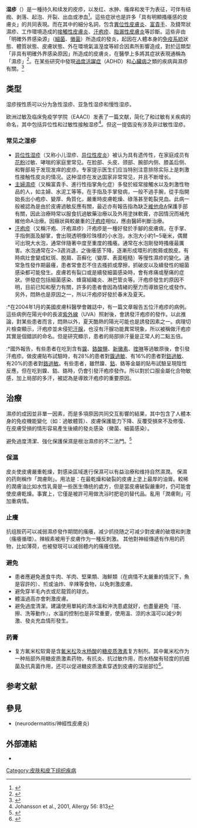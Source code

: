 {{NoteTA
|1=疱
}}
{{Expert needed|subject=皮膚科}}
{{medical}}
{{Infobox medical condition (new)
| name            = '''湿疹'''<br>Dermatitis
| synonyms        = Eczema
| image           = dermatitis.jpg
| caption         = 湿疹临床表现为红斑、硬肿（水肿）／丘疹、表皮剥脱和苔藓化四类<ref name="zhao"/>。
| field           = [[皮肤病学|皮肤病学]] 
| symptoms        = [[Itch|Itch]]iness, [[erythema|red skin]], rash<ref name=Ned2012>{{cite book|last1=Nedorost|first1=Susan T.|title=Generalized Dermatitis in Clinical Practice|publisher=Springer Science & Business Media|isbn=9781447128977|pages=1–3, 9, 13–14|url=https://books.google.ca/books?id=egXPtnc4lssC&lpg=PP1&pg=PA1|date=2012|access-date=2016-07-29|language=en|url-status=live|archive-url=https://web.archive.org/web/20160815233710/https://books.google.ca/books?id=egXPtnc4lssC&lpg=PP1&pg=PA1|archive-date=2016-08-15}}</ref>
| complications   = [[Skin_infection|Skin infection]]<ref name=NIH2013>{{cite web|title=Handout on Health: Atopic Dermatitis (A type of eczema)|url=http://www.niams.nih.gov/health_info/Atopic_Dermatitis/default.asp|website=NIAMS|access-date=2016-07-29|date=May 2013|url-status=live|archive-url=https://web.archive.org/web/20150530092344/http://www.niams.nih.gov/Health_Info/Atopic_Dermatitis/default.asp|archive-date=2015-05-30|df=dmy-all}}</ref>
| onset           = Childhood<ref name=Ned2012/><ref name=NIH2013/>
| duration        = 
| causes          = [[Atopic_dermatitis|Atopic dermatitis]], [[allergic_contact_dermatitis|allergic contact dermatitis]], [[irritant_contact_dermatitis|irritant contact dermatitis]], [[stasis_dermatitis|stasis dermatitis]]<ref name=Ned2012/><ref name=NIH2013/>
| risks           = 
| diagnosis       = Based on symptom<ref name=Ned2012/>
| differential    = [[Scabies|Scabies]], [[psoriasis|psoriasis]], [[dermatitis_herpetiformis|dermatitis herpetiformis]], [[lichen_simplex_chronicus|lichen simplex chronicus]]<ref>{{cite book|last1=Ferri|first1=Fred F.|title=Ferri's differential diagnosis : a practical guide to the differential diagnosis of symptoms, signs, and clinical disorders|date=2010|publisher=Elsevier/Mosby|location=Philadelphia, PA|isbn=978-0323076999|page=Chapter D|edition=2nd}}</ref>
| prevention      = 
| treatment       = [[Moisturizers|Moisturizers]], [[steroid|steroid]] creams, [[antihistamine|antihistamine]]s<ref name=NIH2013/><ref name=Mc2012>{{cite journal | vauthors = McAleer MA, Flohr C, Irvine AD | title = Management of difficult and severe eczema in childhood | journal = BMJ | volume = 345 | pages = e4770 | date = July 2012 | pmid = 22826585 | doi = 10.1136/bmj.e4770 | url = http://www.tara.tcd.ie/bitstream/2262/75991/1/PMID%2022826585%20Difficult%20and%20severe%20AD%20in%20childhood.pdf | hdl = 2262/75991 | access-date = 2020-06-15 | archive-date = 2021-02-17 | archive-url = https://web.archive.org/web/20210217144954/http://www.tara.tcd.ie/bitstream/handle/2262/75991/PMID | dead-url = no }}</ref>
| medication      = 
| prognosis       = 
| frequency       = 245 million (2015)<ref name=GBD2015Pre>{{cite journal | vauthors = Vos T, Allen C, Arora M, Barber RM, Bhutta ZA, Brown A, etal | collaboration = GBD 2015 Disease and Injury Incidence and Prevalence Collaborators | title = Global, regional, and national incidence, prevalence, and years lived with disability for 310 diseases and injuries, 1990-2015: a systematic analysis for the Global Burden of Disease Study 2015 | journal = Lancet | volume = 388 | issue = 10053 | pages = 1545–1602 | date = October 2016 | pmid = 27733282 | pmc = 5055577 | doi = 10.1016/S0140-6736(16)31678-6 }}</ref>
| deaths          = 
}}

'''湿疹'''（{{lang-en|eczema}}）是一種持久和续发的皮疹，以发红、水肿、瘙痒和发干为表征，可伴有结痂、剥落、起泡、开裂、出血或渗血<ref name="zhao">{{cite journal|author1=赵辨|title=湿疹面积及严重度指数评分法|journal=中华皮肤科杂志|date=2014年1月|volume=第37卷|issue=第1期|pages=3|url=http://www.cqvip.com/read/read.aspx?id=9792122|accessdate=2016-09-01|archive-date=2016-09-13|archive-url=https://web.archive.org/web/20160913100708/http://www.cqvip.com/read/read.aspx?id=9792122|dead-url=no}}</ref>。這些症狀也是許多「具有明顯搔癢感的皮膚炎」的共同表現。而在其中的細分名詞，包含[[異位性皮膚炎|異位性皮膚炎]]、[[富貴手|富貴手]]、{{le|神經性皮炎|Lichen simplex chronicus}}及錢幣狀濕疹、工作環境造成的[[接觸性皮膚炎|接觸性皮膚炎]]、[[汗疱疹|汗疱疹]]、[[脂漏性皮膚炎|脂漏性皮膚炎]]等診斷。這些非由「明確外界感染源」（[[細菌|細菌]]、[[黴菌|黴菌]]）所造成的發炎，起因在人體本身的[[免疫系統|免疫系統]]狀態、體質狀態、皮膚狀態、外在環境氣溫溼度等綜合因素所影響造成，對於這類型「非具有明確外界感染原因」所造成的皮膚炎，在醫學上多將其症狀表現通稱為「濕疹」<ref>{{Cite web|title=中醫教你認識各種濕疹|url=https://www.decentrossi.com/blog/posts/201804-skinrash-drjg02|accessdate=2019-10-18|work=www.decentrossi.com|language=zh-hant|archive-date=2019-10-14|archive-url=https://web.archive.org/web/20191014042033/https://www.decentrossi.com/blog/posts/201804-skinrash-drjg02|dead-url=no}}</ref>。在某些研究中發現[[過度活躍症|過度活躍症]]（ADHD）和[[心臟病|心臟病]]之類的疾病與濕疹有關。<ref>{{cite web|title=濕疹 - 常見問題|url=https://allergy.ibighealth.com/eczema-faq/|language=zh-hant|work=allergy.ibighealth.com|accessdate=2020-10-08|dead-url=yes|archive-date=2020-11-30|archive-url=https://web.archive.org/web/20201130040037/https://allergy.ibighealth.com/eczema-faq/}}</ref>

== 类型 ==
湿疹按性质可以分为急性湿疹、亚急性湿疹和慢性湿疹。

欧洲过敏及临床免疫学学院（EAACI）发表了一篇文献，简化了和过敏有关疾病的命名，其中包括异位性和过敏性接触湿疹<ref>Johansson et al., 2001, Allergy 56: 813</ref>。但这一提倡没有涉及非过敏性湿疹。

=== 常见之湿疹 ===
*[[異位性皮膚炎|异位性湿疹]]（又称小儿湿疹、[[异位性皮炎|异位性皮炎]]）被认为具有遗传性，在家庭成员有[[花粉|花粉]]过敏、哮喘的家庭里常见。在脸部、头皮、颈部、腕部内侧、膝盖后侧、和臀部易于发现发痒的皮疹。专家提示医生们应当特别注意排除实际上是刺激性接触性皮炎的情况。这种湿疹在发达国家非常常见，并且不断增长。
* [[富貴手|主婦濕疹]]（又稱富貴手、進行性指掌角化症）多發於經常接觸水以及刺激性物品的人，如主婦、水泥工等等。在手指及手掌發病，一般不過手腕，從手指開始長出小疱疹、變厚、角質化，嚴重時皮膚乾燥、碌落甚至乾裂見血。此病一般被認為是由於皮膚過敏反應有關，最近亦有報告指為缺乏[[維他命A|維他命A]]保護手部有關，因此治療時常以服食抗過敏藥治療以及外用塗抹軟膏，亦因情況而補充維他命A治療。因癥狀與較嚴重的[[汗疱疹|汗疱疹]]相似，應由醫師判斷治療。
*[[汗疱疹|汗疱疹]]（又稱汗疱、汗疱濕疹）汗疱疹是一種好發於手腳的皮膚病，在手掌、手指側面及腳掌，會出現透明像珍珠樣的小水泡，水泡大小約1~5毫米，偶爾可出現大水泡，通常伴隨著中度至重度的搔癢。通常在水泡剛發時搔癢最厲害。水泡通常在2~3週消退，之後癢感下降，逐漸形成環形的脫屑或脫皮。有時病灶會變成紅斑、脫屑、苔癬化（變厚、表面粗糙）等慢性濕疹的變化。通常急性發作期最癢，患者常會忍不住去搔抓或摩擦，抓破皮以及續發性的細菌感染都可能發生。皮膚若有裂口或是續發細菌感染時，會有疼痛或壓痛的症狀。併發症包括細菌感染、蜂窩組織炎、淋巴管炎等。汗疱疹發生的原因不明，目前已知和壓力有關，許多的患者會因為情緒的壓力而導致惡化或發作。另外，悶熱也是原因之一，所以汗疱疹好發於春末及夏天。

:*在2004年1月的美國皮膚科醫學會雜誌中，有一篇文章報告五位汗疱疹的病例。這些病例在陽光中的長波[[紫外線|紫外線]]（UVA）照射後，會誘發汗疱疹的發作。以此推論，對某些患者而言，悶熱以外，夏天酷熱的陽光可能也是誘發因素之一。病理切片檢查顯示，汗疱疹並未侵犯[[汗腺|汗腺]]，也沒有汗腺功能異常現象，所以被稱做汗疱疹其實是個錯誤的命名。但是研究顯示，患者的局部排汗量是正常人的二點五倍。

:*國外報告，有些患者在吃到含有[[鎳|鎳]]、[[鉻酸鹽|鉻酸鹽]]、[[新黴素|新黴素]]、[[喹啉|喹啉]]等過敏原後，會引發汗疱疹。做皮膚貼布試驗時，有28%的患者對[[鎳過敏|鎳過敏]]、有16%的患者對[[鈷過敏|鈷過敏]]、有20%的患者對[[鉻過敏|鉻過敏]]。有些患者，雖然鎳、[[鈷|鈷]]、鉻等金屬的貼布試驗呈現陰性反應，但在吃到鎳、鈷、鉻時，仍會引發汗疱疹發作。所以對於口服金屬化合物敏感，加上局部的多汗，被認為是導致汗疱疹的重要原因。

== 治療 ==
濕疹的成因並非單一因素，而是多項原因共同交互影響的結果，其中包含了人體本身的免疫機能變化（如：過敏體質）、皮膚保護能力下降、反覆受損來不及修復、在皮膚受損的情形容易產生後續的發炎感染（黴菌、細菌感染）。

避免過度清潔、強化保護保濕是根治濕疹的不二法門。<ref>{{Cite web|title=中醫師告訴你，濕疹是這麼治療的|url=https://www.decentrossi.com/blog/posts/201803-skinrash-drjg01|accessdate=2019-10-18|work=www.decentrossi.com|language=zh-hant|archive-date=2019-10-18|archive-url=https://web.archive.org/web/20191018083134/https://www.decentrossi.com/blog/posts/201803-skinrash-drjg01|dead-url=no}}</ref>

=== 保濕 ===
皮炎使皮膚嚴重乾燥，對感染區域進行保濕可以有益治療和维持自然濕潤。
保濕的药劑稱作「潤膚劑」。用法是：在最乾燥和破裂的皮膚上塗上最厚的油膏。較稀的潤膚油比如水性乳膏是一些医生傳统的處方，但是當皮膚破裂嚴重时，仍可能會使皮膚乾燥。事實上，它僅是被許可用做洗浴时肥皂的替代品。亂用「潤膚劑」可加重病情。

=== 止癢 ===
抗组胺药可以减弱濕疹發作期間的瘙癢，减少抓挠随之可减少對皮膚的破壞和刺激（瘙癢循環）。辣椒素被用于皮膚作为一種反刺激。 其他對神經傳遞有作用的药物，比如薄荷，也被發現可以减弱體内的瘙癢信號。

=== 避免 ===
* 患者應避免進食牛肉、羊肉、堅果類、海鮮類（在病情不太嚴重的情況下，魚是容許的）、煎或油炸、辛辣等食物，以免刺激皮膚。
* 避免穿羊毛內衣或尼龍質的球衣。
* 體溫過高亦會刺激皮膚。
* 避免過度清潔。建議使用單純的清水溫和沖洗患處就好，也盡量避免『搓、擦、洗等動作』，水溫的控制也是非常重要，使用溫、涼的水溫可以減少刺激、發炎充血情形發生。

===药膏===
* 复方氟米松软膏是含[[氟米松|氟米松]]及[[水杨酸|水杨酸]]的[[糖皮质激素|糖皮质激素]]复方制剂。其中氟米松作为一种局部外用糖皮质激素药物，有抗炎、抗过敏作用，而水杨酸有轻度的抗细菌及抗真菌作用，还可以促进糖皮质激素穿透到皮膚的深层部位<ref>{{cite journal|author1=颜艳|coauthors=鞠梅等|title=复方氟米松软膏治疗湿疹皮炎类皮肤病临床疗效观察|journal=中华皮肤科杂志|date=2006年2月|volume=第39卷|issue=第2期|pages=116|url=http://211.103.242.133:8080/ziyuan/CDDPdf/evd%5Cbase%5C%E4%B8%AD%E5%8D%8E%E7%9A%AE%E8%82%A4%E7%A7%91%E6%9D%82%E5%BF%97%5C%E9%9A%8F%E6%9C%BA%E5%AF%B9%E7%85%A7%E8%AF%95%E9%AA%8C%5C%E5%A4%8D%E6%96%B9%E6%B0%9F%E7%B1%B3%E6%9D%BE%E8%BD%AF%E8%86%8F%E6%B2%BB%E7%96%97%E6%B9%BF5139.pdf|accessdate=2016-09-01|archive-date=2018-10-29|archive-url=https://web.archive.org/web/20181029071536/http://211.103.242.133:8080/ziyuan/CDDPdf/evd%5Cbase%5C%E4%B8%AD%E5%8D%8E%E7%9A%AE%E8%82%A4%E7%A7%91%E6%9D%82%E5%BF%97%5C%E9%9A%8F%E6%9C%BA%E5%AF%B9%E7%85%A7%E8%AF%95%E9%AA%8C%5C%E5%A4%8D%E6%96%B9%E6%B0%9F%E7%B1%B3%E6%9D%BE%E8%BD%AF%E8%86%8F%E6%B2%BB%E7%96%97%E6%B9%BF5139.pdf|dead-url=no}}</ref>。

== 参考文献 ==
{{Reflist|30em}}

==參見==
*{{le|神經性皮炎|Lichen simplex chronicus}}(neurodermatitis/神經性皮膚炎)

==外部連結==
{{Medical condition classification and resources
| ICD10     = {{ICD10|L|20||l|20}}-{{ICD10|L|30||l|20}}
| ICD9      = {{ICD9|692}}
| ICDO      =
| OMIM      = 603165
| MedlinePlus  = 000853
| eMedicineSubj = Derm
| eMedicineTopic = 38
| eMedicine_mult = {{eMedicine2|Ped|2567}}
| MeshID     = D004485
}}
{{Wiktionary}}
{{Commons}}
* {{dmoz|Health/Conditions_and_Diseases/Skin_Disorders/Eczema/}}

{{tsl|en|template:Dermatitis and eczema}}

{{Authority control}}
[[Category:皮肤和皮下组织疾病|Category:皮肤和皮下组织疾病]]